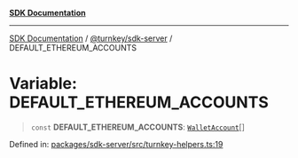 [**SDK Documentation**](../../../README.mdx)

***

[SDK Documentation](../../../packages.mdx) / [@turnkey/sdk-server](../README.mdx) / DEFAULT\_ETHEREUM\_ACCOUNTS

# Variable: DEFAULT\_ETHEREUM\_ACCOUNTS

> `const` **DEFAULT\_ETHEREUM\_ACCOUNTS**: [`WalletAccount`](../interfaces/WalletAccount.mdx)[]

Defined in: [packages/sdk-server/src/turnkey-helpers.ts:19](https://github.com/tkhq/sdk/blob/e1b1a69bdd608320aaf03cc2dbbf68dc0c52b28d/packages/sdk-server/src/turnkey-helpers.ts#L19)
